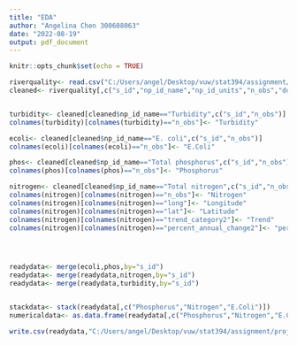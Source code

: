 ---
title: "EDA"
author: "Angelina Chen 300608063"
date: "2022-08-19"
output: pdf_document
---

```{r setup, include=FALSE}
knitr::opts_chunk$set(echo = TRUE)
```


```{r echo=FALSE}
riverquality<- read.csv("C:/Users/angel/Desktop/vuw/stat394/assignment/project/riverquality.csv")
cleaned<- riverquality[,c("s_id","np_id_name","np_id_units","n_obs","dominant_landcover","long","lat","trend_category2","percent_annual_change2")]


turbidity<- cleaned[cleaned$np_id_name=="Turbidity",c("s_id","n_obs")]
colnames(turbidity)[colnames(turbidity)=="n_obs"]<- "Turbidity"

ecoli<- cleaned[cleaned$np_id_name=="E. coli",c("s_id","n_obs")]
colnames(ecoli)[colnames(ecoli)=="n_obs"]<- "E.Coli"

phos<- cleaned[cleaned$np_id_name=="Total phosphorus",c("s_id","n_obs")]
colnames(phos)[colnames(phos)=="n_obs"]<- "Phosphorus"

nitrogen<- cleaned[cleaned$np_id_name=="Total nitrogen",c("s_id","n_obs","dominant_landcover","long","lat","trend_category2","percent_annual_change2")]
colnames(nitrogen)[colnames(nitrogen)=="n_obs"]<- "Nitrogen"
colnames(nitrogen)[colnames(nitrogen)=="long"]<- "Longitude"
colnames(nitrogen)[colnames(nitrogen)=="lat"]<- "Latitude"
colnames(nitrogen)[colnames(nitrogen)=="trend_category2"]<- "Trend"
colnames(nitrogen)[colnames(nitrogen)=="percent_annual_change2"]<- "percent_annual_change"




readydata<- merge(ecoli,phos,by="s_id")
readydata<- merge(readydata,nitrogen,by="s_id")
readydata<- merge(readydata,turbidity,by="s_id")


stackdata<- stack(readydata[,c("Phosphorus","Nitrogen","E.Coli")])
numericaldata<- as.data.frame(readydata[,c("Phosphorus","Nitrogen","E.Coli")])

write.csv(readydata,"C:/Users/angel/Desktop/vuw/stat394/assignment/project/cleaned.csv")

```